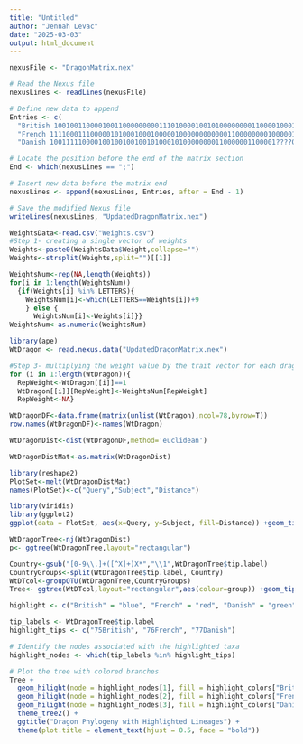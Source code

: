 ```yaml
---
title: "Untitled"
author: "Jennah Levac"
date: "2025-03-03"
output: html_document
---
```


```r
nexusFile <- "DragonMatrix.nex"

# Read the Nexus file
nexusLines <- readLines(nexusFile)

# Define new data to append
Entries <- c(
  "British 100100110000100110000000001110100001001010000000011000010001011100001010011100",
  "French 111100011100000101000100010000010000000000001100000000100000111111100001100001",
  "Danish 10011111000010010010010010100010100000000110000001100001????0111100???11100001")

# Locate the position before the end of the matrix section
End <- which(nexusLines == ";")

# Insert new data before the matrix end
nexusLines <- append(nexusLines, Entries, after = End - 1)

# Save the modified Nexus file
writeLines(nexusLines, "UpdatedDragonMatrix.nex")
```

```r
WeightsData<-read.csv("Weights.csv")
#Step 1- creating a single vector of weights
Weights<-paste0(WeightsData$Weight,collapse="")
Weights<-strsplit(Weights,split="")[[1]]
```

```r
WeightsNum<-rep(NA,length(Weights))
for(i in 1:length(WeightsNum))
  {if(Weights[i] %in% LETTERS){
    WeightsNum[i]<-which(LETTERS==Weights[i])+9
    } else {
      WeightsNum[i]<-Weights[i]}}
WeightsNum<-as.numeric(WeightsNum)
```
```r
library(ape)
WtDragon <- read.nexus.data("UpdatedDragonMatrix.nex")
```

```r
#Step 3- multiplying the weight value by the trait vector for each dragon
for (i in 1:length(WtDragon)){
  RepWeight<-WtDragon[[i]]==1
  WtDragon[[i]][RepWeight]<-WeightsNum[RepWeight]
  RepWeight<-NA}
```

```r
WtDragonDF<-data.frame(matrix(unlist(WtDragon),ncol=78,byrow=T))
row.names(WtDragonDF)<-names(WtDragon)
```

```r
WtDragonDist<-dist(WtDragonDF,method='euclidean')
```
```r
WtDragonDistMat<-as.matrix(WtDragonDist)
```

```r
library(reshape2)
PlotSet<-melt(WtDragonDistMat)
names(PlotSet)<-c("Query","Subject","Distance")
```

```r
library(viridis)
library(ggplot2)
ggplot(data = PlotSet, aes(x=Query, y=Subject, fill=Distance)) +geom_tile() +scale_fill_viridis(option="magma") +theme(axis.text.x = element_text(angle = 90, hjust = 1, vjust = 0.5))
```

```r
WtDragonTree<-nj(WtDragonDist)
p<- ggtree(WtDragonTree,layout="rectangular")
```

```r
Country<-gsub("[0-9\\.]+([^X]+)X*","\\1",WtDragonTree$tip.label)
CountryGroups<-split(WtDragonTree$tip.label, Country)
WtDTcol<-groupOTU(WtDragonTree,CountryGroups)
Tree<- ggtree(WtDTcol,layout="rectangular",aes(colour=group)) +geom_tiplab(size=2)
```

```r
highlight <- c("British" = "blue", "French" = "red", "Danish" = "green")

tip_labels <- WtDragonTree$tip.label
highlight_tips <- c("75British", "76French", "77Danish")

# Identify the nodes associated with the highlighted taxa
highlight_nodes <- which(tip_labels %in% highlight_tips)

# Plot the tree with colored branches
Tree + 
  geom_hilight(node = highlight_nodes[1], fill = highlight_colors["British"], alpha = 0.5) +
  geom_hilight(node = highlight_nodes[2], fill = highlight_colors["French"], alpha = 0.5) +
  geom_hilight(node = highlight_nodes[3], fill = highlight_colors["Danish"], alpha = 0.5) +
  theme_tree2() +
  ggtitle("Dragon Phylogeny with Highlighted Lineages") +
  theme(plot.title = element_text(hjust = 0.5, face = "bold")) 
```

